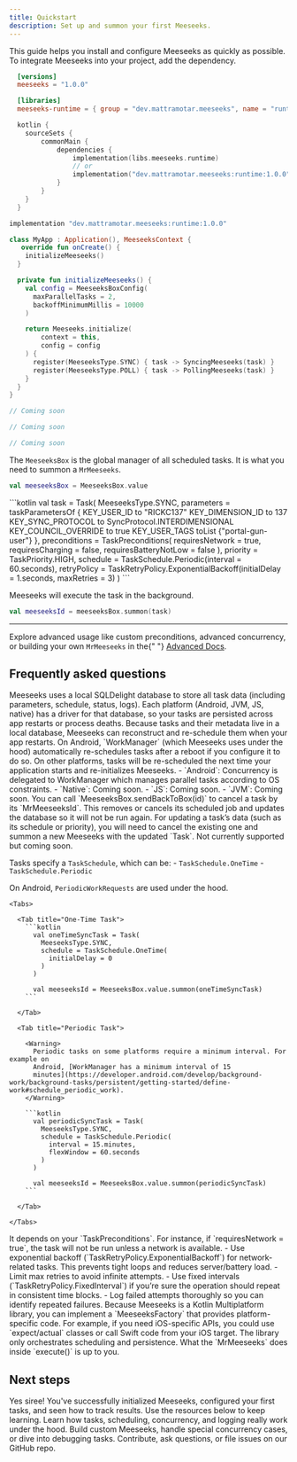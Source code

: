 ```yaml
---
title: Quickstart
description: Set up and summon your first Meeseeks.
---
```


<Info>
  This guide helps you install and configure Meeseeks as quickly as possible.
</Info>

<Steps>

<Step title="Add the dependency">
To integrate Meeseeks into your project, add the dependency.

<CodeGroup>

```toml Gradle Version Catalogs
  [versions]
  meeseeks = "1.0.0"

  [libraries]
  meeseeks-runtime = { group = "dev.mattramotar.meeseeks", name = "runtime", version.ref = "meeseeks" }
```

```kotlin Kotlin DSL
  kotlin {
    sourceSets {
        commonMain {
            dependencies {
                implementation(libs.meeseeks.runtime)
                // or
                implementation("dev.mattramotar.meeseeks:runtime:1.0.0")
            }
        }
    }
  }
```

```groovy Groovy DSL
implementation "dev.mattramotar.meeseeks:runtime:1.0.0"
```

</CodeGroup>

</Step>

<Step title="Initialize Meeseeks">

<CodeGroup>

```kotlin Android
class MyApp : Application(), MeeseeksContext {
   override fun onCreate() {
    initializeMeeseeks()
  }

  private fun initializeMeeseeks() {
    val config = MeeseeksBoxConfig(
      maxParallelTasks = 2,
      backoffMinimumMillis = 10000
    )

    return Meeseeks.initialize(
        context = this,
        config = config
    ) {
      register(MeeseeksType.SYNC) { task -> SyncingMeeseeks(task) }
      register(MeeseeksType.POLL) { task -> PollingMeeseeks(task) }
    }
  }
}
```

```swift iOS
// Coming soon
```

```js Web
// Coming soon
```

```java Desktop
// Coming soon
```

</CodeGroup>
</Step>

<Step title="Get the Meeseeks box">

The `MeeseeksBox` is the global manager of all scheduled tasks. It is what you need to summon a `MrMeeseeks`.

```kotlin
val meeseeksBox = MeeseeksBox.value
```

</Step>

<Step title="Define a task">
```kotlin
val task = Task(
  MeeseeksType.SYNC,
  parameters = taskParametersOf {
    KEY_USER_ID to "RICKC137"
    KEY_DIMENSION_ID to 137
    KEY_SYNC_PROTOCOL to SyncProtocol.INTERDIMENSIONAL
    KEY_COUNCIL_OVERRIDE to true
    KEY_USER_TAGS toList {"portal-gun-user"}
  },
  preconditions = TaskPreconditions(
    requiresNetwork = true,
    requiresCharging = false,
    requiresBatteryNotLow = false
  ),
  priority = TaskPriority.HIGH,
  schedule = TaskSchedule.Periodic(interval = 60.seconds),
  retryPolicy = TaskRetryPolicy.ExponentialBackoff(initialDelay = 1.seconds, maxRetries = 3)
)
```
</Step>

<Step title="Summon a Meeseeks">

Meeseeks will execute the task in the background.

```kotlin
val meeseeksId = meeseeksBox.summon(task)
```

</Step>

</Steps>

---

<Note>
  Explore advanced usage like custom preconditions, advanced concurrency, or
  building your own <code>MrMeeseeks</code> in the{" "}
  <a href="/docs/advanced/overview">Advanced Docs</a>.
</Note>

## Frequently asked questions

<AccordionGroup>
  <Accordion title="How does Meeseeks store and persist tasks?">
    Meeseeks uses a local SQLDelight database to store all task data (including
    parameters, schedule, status, logs). Each platform (Android, JVM, JS,
    native) has a driver for that database, so your tasks are persisted across
    app restarts or process deaths.
  </Accordion>
  <Accordion title="What happens to tasks if my app is force-closed or the device reboots?">
    Because tasks and their metadata live in a local database, Meeseeks can
    reconstruct and re-schedule them when your app restarts. On Android,
    `WorkManager` (which Meeseeks uses under the hood) automatically
    re-schedules tasks after a reboot if you configure it to do so. On other
    platforms, tasks will be re-scheduled the next time your application starts
    and re-initializes Meeseeks.
  </Accordion>
  <Accordion title="How does Meeseeks handle concurrency across platforms?">
    - `Android`: Concurrency is delegated to WorkManager which manages parallel
    tasks according to OS constraints. 
    - `Native`: Coming soon. 
    - `JS`: Coming soon. 
    - `JVM`: Coming soon.
  </Accordion>
  <Accordion title="  What if I need to cancel or update a task after summoning it?">
    You can call `MeeseeksBox.sendBackToBox(id)` to cancel a task by its
    `MrMeeseeksId`. This removes or cancels its scheduled job and updates the
    database so it will not be run again. For updating a task’s data (such as
    its schedule or priority), you will need to cancel the existing one and
    summon a new Meeseeks with the updated `Task`.
  </Accordion>
  <Accordion title="How do I track the status of a task?">
    Not currently supported but coming soon.
  </Accordion>

  <Accordion title="How does Meeseeks handle different scheduling intervals?">
    
Tasks specify a `TaskSchedule`, which can be: 
      - `TaskSchedule.OneTime`
      - `TaskSchedule.Periodic`

On Android, `PeriodicWorkRequests` are used under the hood.

  </Accordion>

  <Accordion title="What are some examples of setting different scheduling intervals?">

    <Tabs>

      <Tab title="One-Time Task">
        ```kotlin
          val oneTimeSyncTask = Task(
            MeeseeksType.SYNC,
            schedule = TaskSchedule.OneTime(
              initialDelay = 0
            )
          )

          val meeseeksId = MeeseeksBox.value.summon(oneTimeSyncTask)
        ```

      </Tab>

      <Tab title="Periodic Task">

        <Warning>
          Periodic tasks on some platforms require a minimum interval. For example on
          Android, [WorkManager has a minimum interval of 15
          minutes](https://developer.android.com/develop/background-work/background-tasks/persistent/getting-started/define-work#schedule_periodic_work).
        </Warning>

        ```kotlin
          val periodicSyncTask = Task(
            MeeseeksType.SYNC,
            schedule = TaskSchedule.Periodic(
              interval = 15.minutes,
              flexWindow = 60.seconds
            )
          )

          val meeseeksId = MeeseeksBox.value.summon(periodicSyncTask)
        ```

      </Tab>

    </Tabs>

  </Accordion>  
  <Accordion title="Do I need network connectivity for tasks to run?">
    It depends on your `TaskPreconditions`. For instance, if `requiresNetwork =
    true`, the task will not be run unless a network is available.
  </Accordion>
  <Accordion title="What are some best practices for setting retry policies?">
  - Use exponential backoff (`TaskRetryPolicy.ExponentialBackoff`) for
      network-related tasks. This prevents tight loops and reduces server/battery
      load. 
  - Limit max retries to avoid infinite attempts. 
  - Use fixed intervals (`TaskRetryPolicy.FixedInterval`) if you’re sure the operation should repeat in consistent time blocks. 
  - Log failed attempts thoroughly so you can identify repeated failures.
  </Accordion>
  <Accordion title="What if I need platform-specific logic in my background tasks?">
    Because Meeseeks is a Kotlin Multiplatform library, you can implement a
    `MeeseeksFactory` that provides platform-specific code. For example, if you
    need iOS-specific APIs, you could use `expect/actual` classes or call Swift
    code from your iOS target. The library only orchestrates scheduling and
    persistence. What the `MrMeeseeks` does inside `execute()` is up to you.
  </Accordion>
</AccordionGroup>

## Next steps

<Check>
  Yes siree! You've successfully initialized Meeseeks, configured your first
  tasks, and seen how to track results. Use the resources below to keep
  learning.
</Check>

<CardGroup cols={3}>
  <Card
    title="Concepts"
    icon="book"
    iconType="duotone"
    href="/docs/concepts/overview"
  >
    Learn how tasks, scheduling, concurrency, and logging really work under the
    hood.
  </Card>
  <Card
    title="Advanced usage"
    icon="wand-magic-sparkles"
    iconType="duotone"
    href="/docs/advanced/overview"
  >
    Build custom Meeseeks, handle special concurrency cases, or dive into
    debugging tasks.
  </Card>
  <Card
    title="Community"
    icon="users"
    iconType="duotone"
    href="https://github.com/"
  >
    Contribute, ask questions, or file issues on our GitHub repo.
  </Card>
</CardGroup>

